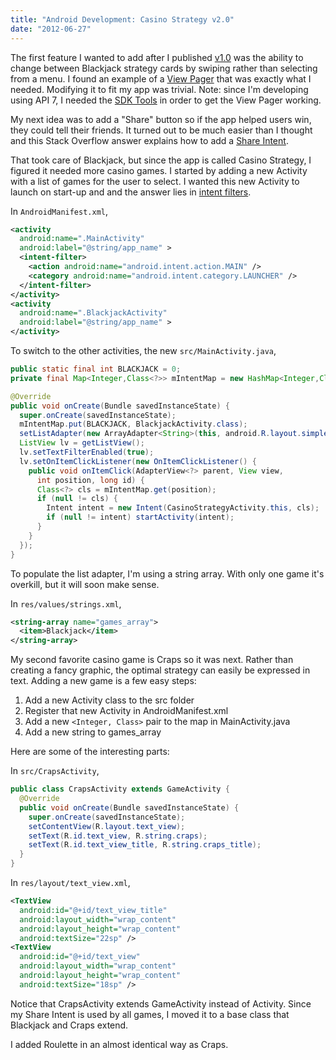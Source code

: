 ```yaml
---
title: "Android Development: Casino Strategy v2.0"
date: "2012-06-27"
---
```


The first feature I wanted to add after I published [v1.0](./android-development-casino-strategy-v1) was the ability to change between Blackjack strategy cards by swiping rather than selecting from a menu. I found an example of a [View Pager](https://web.archive.org/web/20151226234959/http://code.google.com/p/viewpagerexample/source/browse/trunk/AwesomePager/src/com/geekyouup/paug/awesomepager/AwesomePagerActivity.java) that was exactly what I needed. Modifying it to fit my app was trivial. Note: since I'm developing using API 7, I needed the [SDK Tools](https://developer.android.com/studio/releases/sdk-tools) in order to get the View Pager working.

My next idea was to add a "Share" button so if the app helped users win, they could tell their friends. It turned out to be much easier than I thought and this Stack Overflow answer explains how to add a [Share Intent](https://stackoverflow.com/questions/6814268/android-share-on-facebook-twitter-mail-ecc).

That took care of Blackjack, but since the app is called Casino Strategy, I figured it needed more casino games. I started by adding a new Activity with a list of games for the user to select. I wanted this new Activity to launch on start-up and and the answer lies in [intent filters](https://stackoverflow.com/questions/3631982/change-applications-starting-activity).

In `AndroidManifest.xml`,

```xml
<activity
  android:name=".MainActivity"
  android:label="@string/app_name" >
  <intent-filter>
    <action android:name="android.intent.action.MAIN" />
    <category android:name="android.intent.category.LAUNCHER" />
  </intent-filter>
</activity>
<activity
  android:name=".BlackjackActivity"
  android:label="@string/app_name" >
</activity>
```

To switch to the other activities, the new `src/MainActivity.java`,

```java
public static final int BLACKJACK = 0;
private final Map<Integer,Class<?>> mIntentMap = new HashMap<Integer,Class<?>>();

@Override
public void onCreate(Bundle savedInstanceState) {
  super.onCreate(savedInstanceState);
  mIntentMap.put(BLACKJACK, BlackjackActivity.class);
  setListAdapter(new ArrayAdapter<String>(this, android.R.layout.simple_list_item_1, getResources().getStringArray(R.array.games_array)));
  ListView lv = getListView();
  lv.setTextFilterEnabled(true);
  lv.setOnItemClickListener(new OnItemClickListener() {
    public void onItemClick(AdapterView<?> parent, View view,
      int position, long id) {
      Class<?> cls = mIntentMap.get(position);
      if (null != cls) {
        Intent intent = new Intent(CasinoStrategyActivity.this, cls);
        if (null != intent) startActivity(intent);
      }
    }
  });
}
```

To populate the list adapter, I'm using a string array. With only one game it's overkill, but it will soon make sense.

In `res/values/strings.xml`,

```xml
<string-array name="games_array">
  <item>Blackjack</item>
</string-array>
```

My second favorite casino game is Craps so it was next. Rather than creating a fancy graphic, the optimal strategy can easily be expressed in text. Adding a new game is a few easy steps:

1. Add a new Activity class to the src folder
1. Register that new Activity in AndroidManifest.xml
1. Add a new `<Integer, Class>` pair to the map in MainActivity.java
1. Add a new string to games_array

Here are some of the interesting parts:

In `src/CrapsActivity`,

```java
public class CrapsActivity extends GameActivity {
  @Override
  public void onCreate(Bundle savedInstanceState) {
    super.onCreate(savedInstanceState);
    setContentView(R.layout.text_view);
    setText(R.id.text_view, R.string.craps);
    setText(R.id.text_view_title, R.string.craps_title);
  }
}
```

In `res/layout/text_view.xml`,

```xml
<TextView
  android:id="@+id/text_view_title"
  android:layout_width="wrap_content"
  android:layout_height="wrap_content"
  android:textSize="22sp" />
<TextView
  android:id="@+id/text_view"
  android:layout_width="wrap_content"
  android:layout_height="wrap_content"
  android:textSize="18sp" />
```

Notice that CrapsActivity extends GameActivity instead of Activity. Since my Share Intent is used by all games, I moved it to a base class that Blackjack and Craps extend.

I added Roulette in an almost identical way as Craps.
